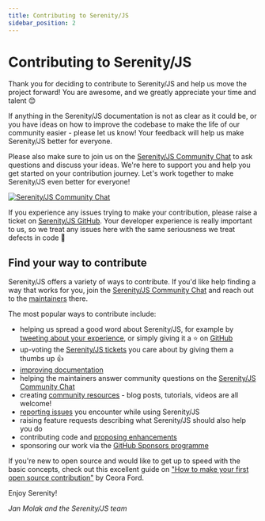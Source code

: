```yaml
---
title: Contributing to Serenity/JS
sidebar_position: 2
---
```


# Contributing to Serenity/JS

Thank you for deciding to contribute to Serenity/JS and help us move the project forward! You are awesome, and we greatly appreciate your time and talent &#x1F60A;

If anything in the Serenity/JS documentation is not as clear as it could be, or you have ideas on how to improve the codebase to make the life of our community easier - please let us know! Your feedback will help us make Serenity/JS better for everyone.

Please also make sure to join us on the [Serenity/JS Community Chat](https://matrix.to/#/#serenity-js:gitter.im) to ask questions and discuss your ideas. We're here to support you and help you get started on your contribution journey. Let's work together to make Serenity/JS even better for everyone!

[![Serenity/JS Community Chat](https://img.shields.io/badge/Matrix-Serenity%2FJS%20Community%20Chat-FBD30B?logo=matrix)](https://matrix.to/#/#serenity-js:gitter.im)

If you experience any issues trying to make your contribution, please raise a ticket on [Serenity/JS GitHub](https://github.com/serenity-js/serenity-js/issues). Your developer experience is really important to us, so we treat any issues here with the same seriousness we treat defects in code 🐛

## Find your way to contribute

Serenity/JS offers a variety of ways to contribute. If you'd like help finding a way that works for you, join the [Serenity/JS Community Chat](https://matrix.to/#/#serenity-js:gitter.im) and reach out to the [maintainers](https://github.com/orgs/serenity-js/people) there.

The most popular ways to contribute include:

- helping us spread a good word about Serenity/JS, for example by [tweeting about your experience](https://twitter.com/intent/tweet?text=Check+out+%23fullstack+acceptance+%23testing+with+%40SerenityJS%20at%20https%3A%2F%2Fserenity-js.org&amp;url=https%3A%2F%2Fserenity-js.org%2F), or simply giving it a ⭐ on [GitHub](https://github.com/serenity-js/serenity-js)
- up-voting the [Serenity/JS tickets](https://github.com/serenity-js/serenity-js/issues) you care about by giving them a thumbs up 👍
- [improving documentation](/community/contributing/improving-documentation/)
- helping the maintainers answer community questions on the [Serenity/JS Community Chat](https://matrix.to/#/#serenity-js:gitter.im)
- creating [community resources](/community/resources/) - blog posts, tutorials, videos are all welcome!
- [reporting issues](/community/contributing/reporting-issues/) you encounter while using Serenity/JS
- raising feature requests describing what Serenity/JS should also help you do
- contributing code and [proposing enhancements](/community/contributing/proposing-enhancements/)
- sponsoring our work via the [GitHub Sponsors programme](https://github.com/sponsors/serenity-js)

If you're new to open source and would like to get up to speed with the basic concepts, check out this excellent guide on ["How to make your first open source contribution"](https://egghead.io/talks/git-how-to-make-your-first-open-source-contribution) by Ceora Ford.

Enjoy Serenity!

_Jan Molak and the Serenity/JS team_

